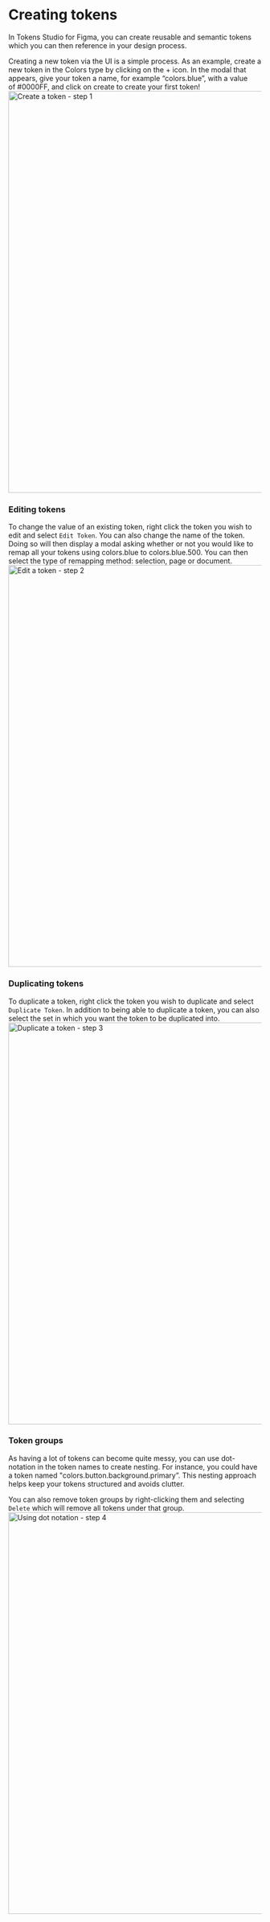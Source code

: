 # Creating tokens

In Tokens Studio for Figma, you can create reusable and semantic tokens which you can then reference in your design process.

Creating a new token via the UI is a simple process. As an example, create a new token in the Colors type by clicking on the + icon. In the modal that appears, give your token a name, for example “colors.blue”, with a value of #0000FF, and click on create to create your first token!
<img src='/create-token.png' alt="Create a token - step 1" width="800"/>

### Editing tokens
To change the value of an existing token, right click the token you wish to edit and select `Edit Token`. You can also change the name of the token. Doing so will then display a modal asking whether or not you would like to remap all your tokens using colors.blue to colors.blue.500. You can then select the type of remapping method: selection, page or document.
<img src='/edit-token.png' alt="Edit a token - step 2" width="800"/>

### Duplicating tokens
To duplicate a token, right click the token you wish to duplicate and select `Duplicate Token`. In addition to being able to duplicate a token, you can also select the set in which you want the token to be duplicated into. 
<img src='/duplicate-token.png' alt="Duplicate a token - step 3" width="800"/>

### Token groups
As having a lot of tokens can become quite messy, you can use dot-notation in the token names to create nesting. For instance, you could have a token named "colors.button.background.primary”. This nesting approach helps keep your tokens structured and avoids clutter.

You can also remove token groups by right-clicking them and selecting `Delete` which will remove all tokens under that group.
<img src='/dot-notation.png' alt="Using dot notation - step 4" width="800"/>



